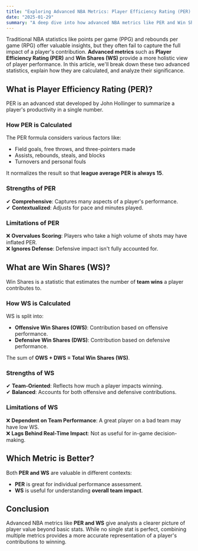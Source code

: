 ```yaml
---
title: "Exploring Advanced NBA Metrics: Player Efficiency Rating (PER) and Win Shares"
date: "2025-01-29"
summary: "A deep dive into how advanced NBA metrics like PER and Win Shares help evaluate player performance beyond basic statistics."
---
```


Traditional NBA statistics like points per game (PPG) and rebounds per game (RPG) offer valuable insights, but they often fail to capture the full impact of a player's contribution. **Advanced metrics** such as **Player Efficiency Rating (PER)** and **Win Shares (WS)** provide a more holistic view of player performance. In this article, we'll break down these two advanced statistics, explain how they are calculated, and analyze their significance.

## **What is Player Efficiency Rating (PER)?**
PER is an advanced stat developed by John Hollinger to summarize a player's productivity in a single number.

### **How PER is Calculated**
The PER formula considers various factors like:
- Field goals, free throws, and three-pointers made
- Assists, rebounds, steals, and blocks
- Turnovers and personal fouls

It normalizes the result so that **league average PER is always 15**.

### **Strengths of PER**
✔ **Comprehensive**: Captures many aspects of a player's performance.  
✔ **Contextualized**: Adjusts for pace and minutes played.

### **Limitations of PER**
❌ **Overvalues Scoring**: Players who take a high volume of shots may have inflated PER.  
❌ **Ignores Defense**: Defensive impact isn't fully accounted for.

## **What are Win Shares (WS)?**
Win Shares is a statistic that estimates the number of **team wins** a player contributes to.

### **How WS is Calculated**
WS is split into:
- **Offensive Win Shares (OWS)**: Contribution based on offensive performance.
- **Defensive Win Shares (DWS)**: Contribution based on defensive performance.

The sum of **OWS + DWS = Total Win Shares (WS)**.

### **Strengths of WS**
✔ **Team-Oriented**: Reflects how much a player impacts winning.  
✔ **Balanced**: Accounts for both offensive and defensive contributions.

### **Limitations of WS**
❌ **Dependent on Team Performance**: A great player on a bad team may have low WS.  
❌ **Lags Behind Real-Time Impact**: Not as useful for in-game decision-making.

## **Which Metric is Better?**
Both **PER and WS** are valuable in different contexts:
- **PER** is great for individual performance assessment.
- **WS** is useful for understanding **overall team impact**.

## **Conclusion**
Advanced NBA metrics like **PER and WS** give analysts a clearer picture of player value beyond basic stats. While no single stat is perfect, combining multiple metrics provides a more accurate representation of a player's contributions to winning.
